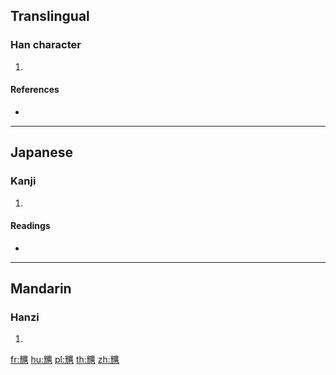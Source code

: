 {{character info/new}}
==Translingual==

===Han character===
{{Han char|rn=10|rad=儿|as=19|sn=21|four=|canj=FUITC}}

# {{defn|Han|sort=儿19}}

====References====
* {{Han ref|kx=0125.300|dkj=01412|dj=0266.160|hdz=10275.140|uh=5164|ud=20836}}

----

==Japanese==

===Kanji===
{{ja-kanji|grade=|rs=儿19}}

# {{defn|lang=ja|sort=儿19}}

====Readings====
* {{ja-readings|on=[[こう]] (kō)|kun=[[あかるい]] (akarui)}}

----

==Mandarin==

===Hanzi===
{{cmn-hanzi|pin=[[huáng]] ([[huang2]]), [[nà]] ([[na4]])|wg=huang<sup>2</sup>, na<sup>4</sup>}}

# {{defn|lang=cmn|sort=儿19}}

[[fr:兤]]
[[hu:兤]]
[[pl:兤]]
[[th:兤]]
[[zh:兤]]